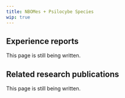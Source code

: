 ---
title: NBOMes + Psilocybe Species
wip: true
---

## Experience reports

This page is still being written.

## Related research publications

This page is still being written.


